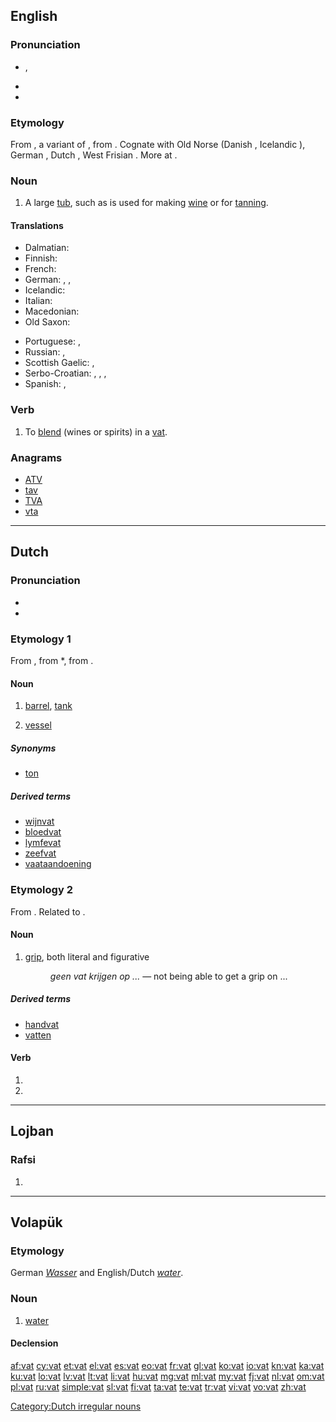 {{also|VAT|vát}}
==English==

===Pronunciation===
* {{IPA|/væt/}}, {{X-SAMPA|/v{t/}}
* {{audio|en-us-vat.ogg|Audio (US)}}
* {{rhymes|æt}}

===Etymology===
From {{etyl|enm}}, a variant of {{term|fat|lang=enm}}, from {{etyl|ang}} {{term|fæt||vat, vessel|lang=ang}}. Cognate with Old Norse {{term|fat||luggage, pail|lang=non}} (Danish {{term|fad|lang=da}}, Icelandic {{term|fat|lang=is}}), German {{term|Fass|lang=de}}, Dutch {{term|vat|lang=nl}}, West Frisian {{term|fet|lang=fy}}. More at {{l|en|fat}}.

===Noun===
{{en-noun}}

# A large [[tub]], such as is used for making [[wine]] or for [[tanning]].

====Translations====
{{trans-top|A large tub, such as is used for making wine or for tanning}}
* Dalmatian: {{t|dlm|tinir|m}}
* Finnish: {{t+|fi|vati}}
* French: {{t+|fr|cuve|f}}
* German: {{t+|de|Bottich|m}}, {{t+|de|Trog|m}}, {{t+|de|Wanne|f}}
* Icelandic: {{t+|is|ker|n}}
* Italian: {{t|it|tino|m}}
* Macedonian: {{t-|mk|каца|f|tr=káca}}
* Old Saxon: {{tø|osx|fat}}
{{trans-mid}}
* Portuguese: {{t+|pt|tonel|m}}, {{t|pt|tina|f}}
* Russian: {{t+|ru|чан|m}}, {{t+|ru|бак|m}}
* Scottish Gaelic: {{t-|gd|amar|m|xs=Scottish Gaelic}}, {{t-|gd|coire|m}}
* Serbo-Croatian: {{t-|sh|kaca|xs=Serbo-Croatian}},  {{t-|sh|maštel|xs=Serbo-Croatian}},  {{t-|sh|čabar|xs=Serbo-Croatian}},  {{t-|sh|bačva|xs=Serbo-Croatian}}
* Spanish: {{t-|es|cuba|f}}, {{t|es|tina|f}}
{{trans-bottom}}

===Verb===
{{en-verb|vat|t|ing}}

# {{transitive}} To [[blend]] (wines or spirits) in a [[vat]].

===Anagrams===
* [[ATV#English|ATV]]
* [[tav#English|tav]]
* [[TVA#English|TVA]]
* [[vta#English|vta]]

----

==Dutch==

===Pronunciation===
* {{rhymes|ɑt|lang=nl}}
* {{audio|Nl-vat.ogg|audio}}

===Etymology 1===
From {{etyl|dum|nl}} {{term|vat|lang=dum}}, from {{etyl|odt|nl}} *{{term||fat|lang=odt}}, from {{proto|gem-pro|fatan|lang=nl}}.

====Noun====
{{nl-noun|n|vaten|vatje|dim2=vaatje}}

# [[barrel]], [[tank]]
# {{biology|lang=nl}} [[vessel]]

=====Synonyms=====
* [[ton]]

=====Derived terms=====
* [[wijnvat]]
* [[bloedvat]]
* [[lymfevat]]
* [[zeefvat]]
* [[vaataandoening]]

===Etymology 2===
From {{etyl|dum|nl}} {{term|vat|lang=dum}}. Related to {{term|vatten|lang=nl}}.

====Noun====
{{nl-noun|m|-|-}}

# [[grip]], both literal and figurative
#: ''geen vat krijgen op ...'' — not being able to get a grip on ...

=====Derived terms=====
* [[handvat]]
* [[vatten]]

====Verb====
{{head|nl}}

# {{nl-verb-form|p=123|n=sg|t=pres|m=ind|vatten}}
# {{nl-verb-form|m=imp|vatten}}

[[Category:Dutch irregular nouns]]

----

==Lojban==

===Rafsi===
{{jbo-rafsi}}

# {{rafsi of|vamtu}}

----

==Volapük==

===Etymology===
German ''[[Wasser]]'' and English/Dutch ''[[water]]''.

===Noun===
{{vo-noun}}

# [[water]]

====Declension====
{{vo-decl-noun}}

[[af:vat]]
[[cy:vat]]
[[et:vat]]
[[el:vat]]
[[es:vat]]
[[eo:vat]]
[[fr:vat]]
[[gl:vat]]
[[ko:vat]]
[[io:vat]]
[[kn:vat]]
[[ka:vat]]
[[ku:vat]]
[[lo:vat]]
[[lv:vat]]
[[lt:vat]]
[[li:vat]]
[[hu:vat]]
[[mg:vat]]
[[ml:vat]]
[[my:vat]]
[[fj:vat]]
[[nl:vat]]
[[om:vat]]
[[pl:vat]]
[[ru:vat]]
[[simple:vat]]
[[sl:vat]]
[[fi:vat]]
[[ta:vat]]
[[te:vat]]
[[tr:vat]]
[[vi:vat]]
[[vo:vat]]
[[zh:vat]]